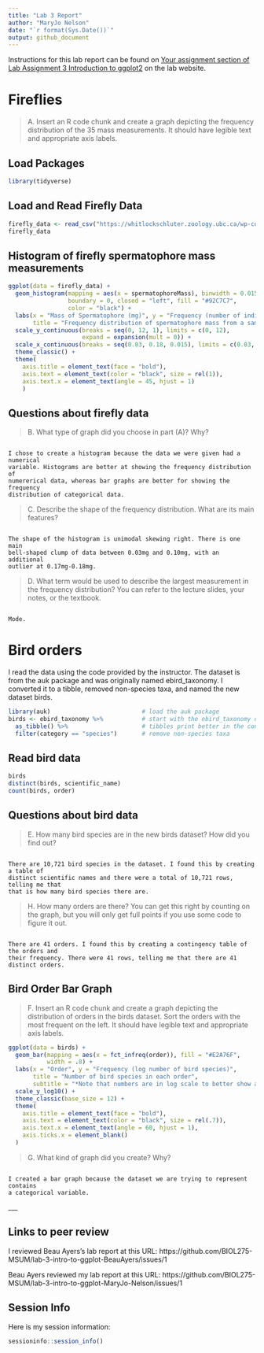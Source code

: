 ```yaml
---
title: "Lab 3 Report"
author: "MaryJo Nelson"
date: "`r format(Sys.Date())`"
output: github_document
---
```


Instructions for this lab report can be found on [Your assignment section of Lab Assignment 3 Introduction to ggplot2](https://biol275-msum.github.io/introduction-to-ggplot2.html#your-assignment) on the lab website.

# Fireflies

> A. Insert an R code chunk and create a graph depicting the frequency distribution of the 35 mass measurements. It should have legible text and appropriate axis labels.

## Load Packages 

```r

library(tidyverse)

```

## Load and Read Firefly Data 

```r

firefly_data <- read_csv("https://whitlockschluter.zoology.ubc.ca/wp-content/data/chapter02/chap02q19FireflySpermatophoreMass.csv") 
firefly_data

```

## Histogram of firefly spermatophore mass measurements 

```r

ggplot(data = firefly_data) +
  geom_histogram(mapping = aes(x = spermatophoreMass), binwidth = 0.015, 
                 boundary = 0, closed = "left", fill = "#92C7C7", 
                 color = "black") +
  labs(x = "Mass of Spermatophore (mg)", y = "Frequency (number of individual fireflies)", 
       title = "Frequency distribution of spermatophore mass from a sample of 35 male fireflies") +
  scale_y_continuous(breaks = seq(0, 12, 1), limits = c(0, 12), 
                     expand = expansion(mult = 0)) +
  scale_x_continuous(breaks = seq(0.03, 0.18, 0.015), limits = c(0.03, 0.18)) +
  theme_classic() +
  theme(
    axis.title = element_text(face = "bold"),
    axis.text = element_text(color = "black", size = rel(1)),
    axis.text.x = element_text(angle = 45, hjust = 1)
    )

```


## Questions about firefly data

> B. What type of graph did you choose in part (A)? Why?

```

I chose to create a histogram because the data we were given had a numerical 
variable. Histograms are better at showing the frequency distribution of 
numererical data, whereas bar graphs are better for showing the frequency 
distribution of categorical data.

```



> C. Describe the shape of the frequency distribution. What are its main features?

```

The shape of the histogram is unimodal skewing right. There is one main 
bell-shaped clump of data between 0.03mg and 0.10mg, with an additional 
outlier at 0.17mg-0.18mg.

```


> D. What term would be used to describe the largest measurement in the frequency distribution? You can refer to the lecture slides, your notes, or the textbook.

```

Mode.

```


# Bird orders

I read the data using the code provided by the instructor. The dataset is from the auk package and was originally named ebird_taxonomy. I converted it to a tibble, removed non-species taxa, and named the new dataset birds.

```r
library(auk)                          # load the auk package
birds <- ebird_taxonomy %>%           # start with the ebird_taxonomy data
  as_tibble() %>%                     # tibbles print better in the console
  filter(category == "species")       # remove non-species taxa
```

## Read bird data

``` r

birds
distinct(birds, scientific_name)
count(birds, order)

```


## Questions about bird data

> E. How many bird species are in the new birds dataset? How did you find out?

```

There are 10,721 bird species in the dataset. I found this by creating a table of 
distinct scientific names and there were a total of 10,721 rows, telling me that
that is how many bird species there are.

```



> H. How many orders are there? You can get this right by counting on the graph, but you will only get full points if you use some code to figure it out.

```

There are 41 orders. I found this by creating a contingency table of the orders and
their frequency. There were 41 rows, telling me that there are 41 distinct orders.

```


## Bird Order Bar Graph

> F. Insert an R code chunk and create a graph depicting the distribution of orders in the birds dataset. Sort the orders with the most frequent on the left. It should have legible text and appropriate axis labels.

```r

ggplot(data = birds) +
  geom_bar(mapping = aes(x = fct_infreq(order)), fill = "#E2A76F", 
           width = .8) +
  labs(x = "Order", y = "Frequency (log number of bird species)", 
       title = "Number of bird species in each order", 
       subtitle = "*Note that numbers are in log scale to better show all data.") +
  scale_y_log10() +
  theme_classic(base_size = 12) +
  theme(
    axis.title = element_text(face = "bold"),
    axis.text = element_text(color = "black", size = rel(.7)),
    axis.text.x = element_text(angle = 60, hjust = 1),
    axis.ticks.x = element_blank()
  )

```


> G. What kind of graph did you create? Why?

```

I created a bar graph because the dataset we are trying to represent contains 
a categorical variable.

```

\_\_\_

## Links to peer review

I reviewed Beau Ayers's lab report at this URL: https://github.com/BIOL275-MSUM/lab-3-intro-to-ggplot-BeauAyers/issues/1

Beau Ayers reviewed my lab report at this URL: https://github.com/BIOL275-MSUM/lab-3-intro-to-ggplot-MaryJo-Nelson/issues/1

## Session Info

Here is my session information:

```r
sessioninfo::session_info()
```
